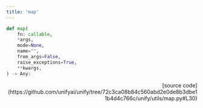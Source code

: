 ```yaml
---
title: 'map'
---
```


```python
def map(
    fn: callable,
    *args,
    mode=None,
    name="",
    from_args=False,
    raise_exceptions=True,
    **kwargs,
) -> Any:
```

<p align="right">[source code](https://github.com/unifyai/unify/tree/72c3ca08b84c560abd2e0de8b3dbe11b4d4c766c/unify/utils/map.py#L30)</p>

